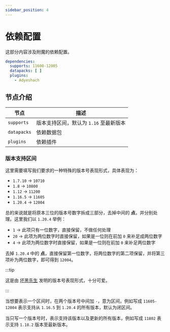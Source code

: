 ```yaml
---
sidebar_position: 4
---
```


# 依赖配置

这部分内容涉及附魔的依赖配置。

```yaml
dependencies:
  supports: 11600-12005
  datapacks: [ ]
  plugins:
    - Adyeshach
```

## 节点介绍

| 节点            | 描述                       |
|-----------------|----------------------------|
| `supports`        | 版本支持区间，默认为 `1.16` 至最新版本 |
| `datapacks`| 依赖数据包           |
| `plugins`            | 依赖插件 |

### 版本支持区间

这里需要填写我们要求的一种特殊的版本号表现形式，具体表现为：

- `1.7.10` -> `10710`
- `1.8` -> `10800`
- `1.12` -> `11200`
- `1.16.5` -> `11605`
- `1.20.4` -> `12004`

总的来说就是将原本三位的版本号数字拆成三部分，去掉中间的 **点**，并分别处理。这里我们以 `1.20.4` 举例：

- `1` -> 此项只有一位数字，直接保留，不做任何处理
- `20` -> 此项为两位数字时直接保留，如果是一位则在前加 `0` 来补足成两位数字
- `4` -> 此项为两位数字时直接保留，如果是一位则在前加 `0` 来补足两位数字

去掉 `1.20.4` 中的 **点**，直接保留第一位数字，将两位数字的第二项保留，并将第三项补为两位数字，即可得到 `12004`。

:::tip

这是由 [坏黑先生](https://github.com/Bkm016) 发明的版本号表现形式，十分可爱。

:::

当想要表示一个区间时，在两个版本号中间加 `-`，意为区间，例如写成 `11605-12004` 表示支持从 `1.16.5` 到 `1.20.4` 的所有版本，默认为闭区间。

当只写一个版本号时，表示支持该版本以及更新的所有版本，例如写成 `11802` 表示支持 `1.18.2` 版本至最新版本。